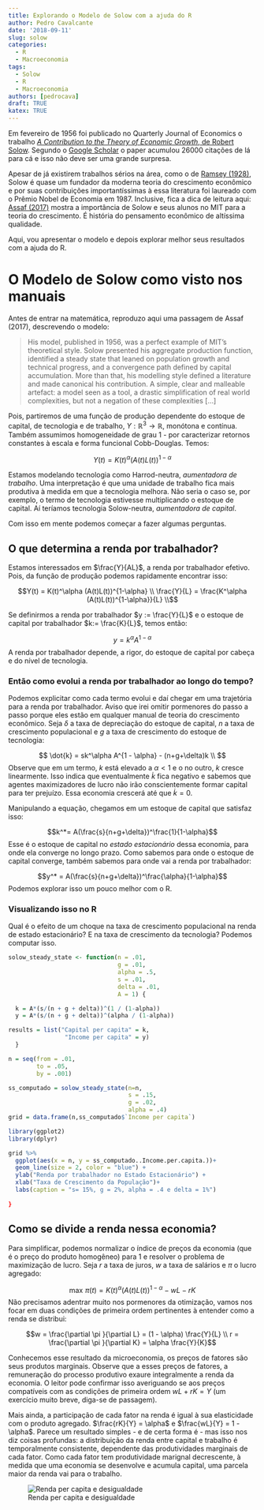 ---
title: Explorando o Modelo de Solow com a ajuda do R
author: Pedro Cavalcante
date: '2018-09-11'
slug: solow
categories:
  - R
  - Macroeconomia
tags:
  - Solow
  - R
  - Macroeconomia
authors: [pedrocava]
draft: TRUE
katex: TRUE
---

Em fevereiro de 1956 foi publicado no Quarterly Journal of Economics o trabalho [_A Contribution to the Theory of Economic Growth_, de Robert Solow](http://piketty.pse.ens.fr/files/Solow1956.pdf). Segundo o [Google Scholar](A Contribution to the Theory of Economic Growth) o paper acumulou 26000 citações de lá para cá e isso não deve ser uma grande surpresa.

Apesar de já existirem trabalhos sérios na área, como o de [Ramsey (1928)](https://www.jstor.org/stable/2224098), Solow é quase um fundador da moderna teoria do crescimento econômico e por suas contribuições importantíssimas à essa literatura foi laureado com o Prêmio Nobel de Economia em 1987. Inclusive, fica a dica de leitura aqui: [Assaf (2017)](http://www.repec.eae.fea.usp.br/documentos/MatheusAssaf_20WP.pdf) mostra a importância de Solow e seus alunos no MIT para a teoria do crescimento. É história do pensamento econômico de altíssima qualidade. 

Aqui, vou apresentar o modelo e depois explorar melhor seus resultados com a ajuda do R. 

# O Modelo de Solow como visto nos manuais

Antes de entrar na matemática, reproduzo aqui uma passagem de Assaf (2017), descrevendo o modelo:

> His model, published in 1956, was a perfect example of MIT’s theoretical style. Solow presented his aggregate production function, identified a steady state that leaned on population growth and technical progress, and a convergence path defined by capital accumulation. More than that, his modelling style defined a literature and made canonical his contribution. A simple, clear and malleable artefact: a model seen as a tool, a drastic simplification of real world complexities, but not a
negation of these complexities [...]

Pois, partiremos de uma função de produção dependente do estoque de capital, de tecnologia e de trabalho, $Y: \mathbb{R}^3 \to \mathbb{R}$, monótona e contínua. Também assumimos homogeneidade de grau 1 - por caracterizar retornos constantes à escala e forma funcional Cobb-Douglas. Temos:

$$Y(t) = K(t)^\alpha (A(t)L(t))^{1-\alpha}$$

Estamos modelando tecnologia como Harrod-neutra, _aumentadora de trabalho_. Uma interpretação é que uma unidade de trabalho fica mais produtiva à medida em que a tecnologia melhora. Não seria o caso se, por exemplo, o termo de tecnologia estivesse multiplicando o estoque de capital. Aí teríamos tecnologia Solow-neutra, _aumentadora de capital_. 

Com isso em mente podemos começar a fazer algumas perguntas.

## O que determina a renda por trabalhador?

Estamos interessados em $\frac{Y}{AL}$, a renda por trabalhador efetivo. Pois, da função de produção podemos rapidamente encontrar isso:

$$Y(t) = K(t)^\alpha (A(t)L(t))^{1-\alpha} \\
\frac{Y}{L} = \frac{K^\alpha (A(t)L(t))^{1-\alpha}}{L} \\$$

Se definirmos a renda por trabalhador $y := \frac{Y}{L}$ e o estoque de capital por trabalhador $k:= \frac{K}{L}$, temos então:

$$y = k^\alpha A^{1 - \alpha}$$
A renda por trabalhador depende, a rigor, do estoque de capital por cabeça e do nível de tecnologia. 

### Então como evolui a renda por trabalhador ao longo do tempo?

Podemos explicitar como cada termo evolui e daí chegar em uma trajetória para a renda por trabalhador. Aviso que irei omitir pormenores do passo a passo porque eles estão em qualquer manual de teoria do crescimento econômico. Seja $\delta$ a taxa de depreciação do estoque de capital, $n$ a taxa de crescimento populacional e $g$ a taxa de crescimento do estoque de tecnologia:

$$
\dot{k} = sk^\alpha A^{1 - \alpha} - (n+g+\delta)k \\ 
$$
Observe que em um termo, $k$ está elevado a $\alpha < 1$ e o no outro, $k$ cresce linearmente. Isso indica que eventualmente $\dot{k}$ fica negativo e sabemos que agentes maximizadores de lucro não irão conscientemente formar capital para ter prejuízo. Essa economia crescerá até que $\dot{k}=0$.

Manipulando a equação, chegamos em um estoque de capital que satisfaz isso:

$$k^*= A(\frac{s}{n+g+\delta})^\frac{1}{1-\alpha}$$
Esse é o estoque de capital no _estado estacionário_ dessa economia, para onde ela converge no longo prazo. Como sabemos para onde o estoque de capital converge, também sabemos para onde vai a renda por trabalhador:

$$y^* = A(\frac{s}{n+g+\delta})^\frac{\alpha}{1-\alpha}$$
Podemos explorar isso um pouco melhor com o R.

### Visualizando isso no R

Qual é o efeito de um choque na taxa de crescimento populacional na renda de estado estacionário? E na taxa de crescimento da tecnologia? Podemos computar isso.

````{r, dpi = 1000}

solow_steady_state <- function(n = .01,
                               g = .01,
                               alpha = .5,
                               s = .01,
                               delta = .01,
                               A = 1) {

  k = A*(s/(n + g + delta))^(1 / (1-alpha))
  y = A*(s/(n + g + delta))^(alpha / (1-alpha))

results = list("Capital per capita" = k,
                "Income per capita" = y)
  }

n = seq(from = .01,
        to = .05,
        by = .001)

ss_computado = solow_steady_state(n=n,
                                  s = .15,
                                  g = .02,
                                  alpha = .4)
grid = data.frame(n,ss_computado$`Income per capita`)

library(ggplot2)
library(dplyr)

grid %>%
  ggplot(aes(x = n, y = ss_computado..Income.per.capita.))+
  geom_line(size = 2, color = "blue") +
  ylab("Renda por trabalhador no Estado Estacionário") +
  xlab("Taxa de Crescimento da População")+
  labs(caption = "s= 15%, g = 2%, alpha = .4 e delta = 1%")
  
} 

````

## Como se divide a renda nessa economia?

Para simplificar, podemos normalizar o índice de preços da economia (que é o preço do produto homogêneo) para 1 e resolver o problema de maximização de lucro. Seja $r$ a taxa de juros, $w$ a taxa de salários e $\pi$ o lucro agregado:

$$ \text{max} \,\,\pi(t) = K(t)^\alpha (A(t)L(t))^{1-\alpha} - wL - rK$$
Não precisamos adentrar muito nos pormenores da otimização, vamos nos focar em duas condições de primeira ordem pertinentes à entender como a renda se distribui:

$$w = \frac{\partial \pi }{\partial L} = (1 - \alpha) \frac{Y}{L} \\
r = \frac{\partial \pi }{\partial K} = \alpha \frac{Y}{K}$$

Conhecemos esse resultado da microeconomia, os preços de fatores são seus produtos marginais. Observe que a esses preços de fatores, a remuneração do processo produtivo exaure integralmente a renda da economia. O leitor pode confirmar isso averiguando se aos preços compatíveis com as condições de primeira ordem $wL + rK = Y$ (um exercício muito breve, diga-se de passagem). 

Mais ainda, a participação de cada fator na renda é igual à sua elasticidade com o produto agregado. $\frac{rK}{Y} = \alpha$ e $\frac{wL}{Y} = 1 - \alpha$. Parece um resultado simples - e de certa forma é - mas isso nos diz coisas profundas: a distribuição da renda entre capital e trabalho é temporalmente consistente, dependente das produtividades marginais de cada fator. Como cada fator tem produtividade marignal decrescente, à medida que uma economia se desenvolve e acumula capital, uma parcela maior da renda vai para o trabalho. 

![Renda per capita e desigualdade](http://visualeconsite.s3.amazonaws.com/wp-content/GDPCapitaVSGini.png)
